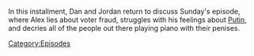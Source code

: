 {{DEFAULTSORT:
    #_EPISODE_0872:November 26, 2023
}}{{Episode
    | title           = November 26, 2023
    | caption         = Listen to this episode on [https://knowledgefight.libsyn.com/872-november-26-2023 Libsyn] [None Spotify]
    | episodeNumber   = 872
    | length          = 01:46:30
    | airDate         = November 29, 2023
    | coverageDate    = November 26, 2023
    | previousEpisode = [[Taking A Lil' Breaky]]
    | nextEpisode     = [[873: March 24, 2004]]
}}

{{Stub}}

In this installment, Dan and Jordan return to discuss Sunday's episode, where Alex lies about voter fraud, struggles with his feelings about [[Vladimir Putin|Putin]], and decries all of the people out there playing piano with their penises.

[[Category:Episodes]]
